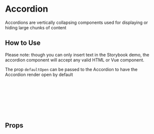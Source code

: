 
# Accordion

Accordions are vertically collapsing components used for displaying or hiding large chunks of content

<Canvas of={Primary} />

## How to Use

Please note: though you can only insert text in the Storybook demo, the accordion component will accept any valid HTML or Vue component.

The prop `defaultOpen` can be passed to the Accordion to have the Accordion render open by default

```html
<accordion title="Content">
  <p>I am hidden content</p>
</accordion>
```

```html
<accordion title="Content" default-open="true">
  <p>I am open by default</p>
</accordion>
```

## Props

<ArgTypes story={PRIMARY_STORY} />
